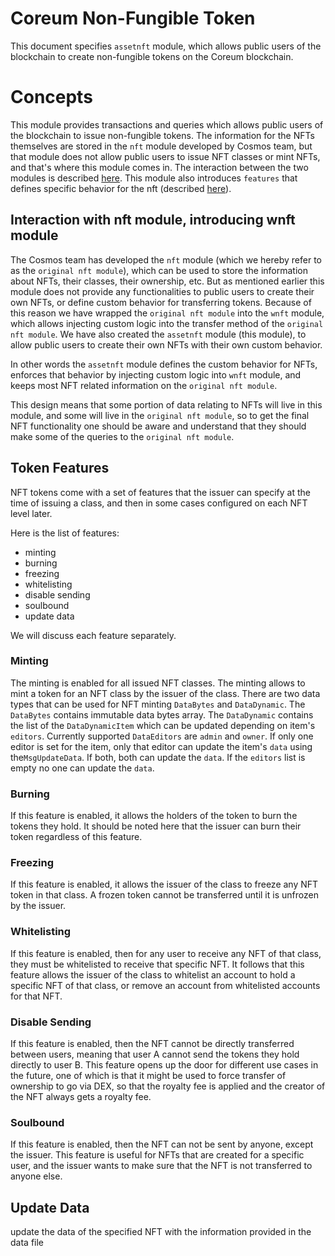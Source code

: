 # Coreum Non-Fungible Token

This document specifies `assetnft` module, which allows public users of the blockchain to create
non-fungible tokens on the Coreum blockchain.

# Concepts

This module provides transactions and queries which allows public users of the blockchain to issue
non-fungible tokens. The information for the NFTs themselves are stored in the `nft` module
developed by Cosmos team, but that module does not allow public users to issue NFT classes or mint
NFTs, and that's where this module comes in. The interaction between the two modules is described
[here](#interaction-with-nft-module-introducing-wnft-module). This module also introduces `features`
that defines specific behavior for the nft (described [here](#token-features)).

<a id="interaction-with-nft-module-introducing-wnft-module"></a>

## Interaction with nft module, introducing wnft module

The Cosmos team has developed the `nft` module (which we hereby refer to as the
`original nft module`), which can be used to store the information about NFTs, their classes, their
ownership, etc. But as mentioned earlier this module does not provide any functionalities to public
users to create their own NFTs, or define custom behavior for transferring tokens. Because of this
reason we have wrapped the `original nft module` into the `wnft` module, which allows injecting
custom logic into the transfer method of the `original nft module`. We have also created the
`assetnft` module (this module), to allow public users to create their own NFTs with their own
custom behavior.

In other words the `assetnft` module defines the custom behavior for NFTs, enforces that behavior by
injecting custom logic into `wnft` module, and keeps most NFT related information on the
`original nft module`.

This design means that some portion of data relating to NFTs will live in this module, and some will
live in the `original nft module`, so to get the final NFT functionality one should be aware and
understand that they should make some of the queries to the `original nft module`.

<a id="token-features"></a>

## Token Features

NFT tokens come with a set of features that the issuer can specify at the time of issuing a class,
and then in some cases configured on each NFT level later.

Here is the list of features:

-   minting
-   burning
-   freezing
-   whitelisting
-   disable sending
-   soulbound
-   update data 

We will discuss each feature separately.

### Minting
The minting is enabled for all issued NFT classes. The minting allows to mint a token for an NFT class by the issuer of the class.
There are two data types that can be used for NFT minting `DataBytes` and `DataDynamic`. The `DataBytes` contains immutable data bytes
array. The `DataDynamic` contains the list of the `DataDynamicItem` which can be updated depending on item's `editors`. 
Currently supported `DataEditors` are  `admin` and `owner`. If only one editor is set for the item, only that editor can update the 
item's `data` using the`MsgUpdateData`. If both, both can update the `data`. If the `editors` list is empty no one can update the `data`.

### Burning

If this feature is enabled, it allows the holders of the token to burn the tokens they hold. It
should be noted here that the issuer can burn their token regardless of this feature.

### Freezing

If this feature is enabled, it allows the issuer of the class to freeze any NFT token in that class.
A frozen token cannot be transferred until it is unfrozen by the issuer.

### Whitelisting

If this feature is enabled, then for any user to receive any NFT of that class, they must be
whitelisted to receive that specific NFT. It follows that this feature allows the issuer of the
class to whitelist an account to hold a specific NFT of that class, or remove an account from
whitelisted accounts for that NFT.

### Disable Sending

If this feature is enabled, then the NFT cannot be directly transferred between users, meaning that
user A cannot send the tokens they hold directly to user B. This feature opens up the door for
different use cases in the future, one of which is that it might be used to force transfer of
ownership to go via DEX, so that the royalty fee is applied and the creator of the NFT always gets a
royalty fee.

### Soulbound

If this feature is enabled, then the NFT can not be sent by anyone, except the issuer. This feature
is useful for NFTs that are created for a specific user, and the issuer wants to make sure that the
NFT is not transferred to anyone else.

## Update Data
update the data of the specified NFT with the information provided in the data file
